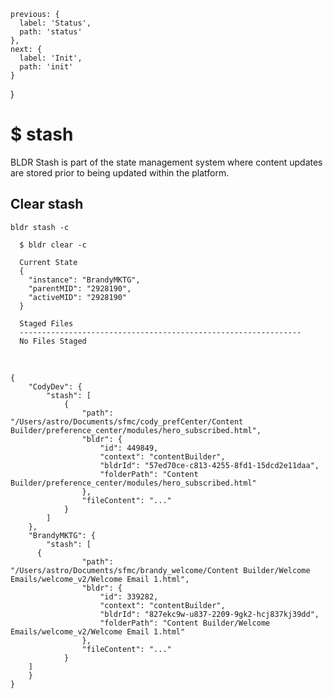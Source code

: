 
    previous: {
      label: 'Status',
      path: 'status'
    },
    next: {
      label: 'Init',
      path: 'init'
    }
  }

# $ stash

BLDR Stash is part of the state management system where content updates are stored prior to being updated within the platform. 

## Clear stash

`bldr stash -c`

```
  $ bldr clear -c

  Current State                                          
  {                                                                                                         
    "instance": "BrandyMKTG", 
    "parentMID": "2928190",                    
    "activeMID": "2928190"
  }    

  Staged Files
  ---------------------------------------------------------------
  No Files Staged 
```

<br />

```
{
	"CodyDev": {
		"stash": [
			{
				"path": "/Users/astro/Documents/sfmc/cody_prefCenter/Content Builder/preference_center/modules/hero_subscribed.html",
				"bldr": {
					"id": 449849,
					"context": "contentBuilder",
					"bldrId": "57ed70ce-c813-4255-8fd1-15dcd2e11daa",
					"folderPath": "Content Builder/preference_center/modules/hero_subscribed.html"
				},
				"fileContent": "..."
			}
		]
	},
	"BrandyMKTG": {
		"stash": [
      {
				"path": "/Users/astro/Documents/sfmc/brandy_welcome/Content Builder/Welcome Emails/welcome_v2/Welcome Email 1.html",
				"bldr": {
					"id": 339282,
					"context": "contentBuilder",
					"bldrId": "827ekc9w-u837-2209-9gk2-hcj837kj39dd",
					"folderPath": "Content Builder/Welcome Emails/welcome_v2/Welcome Email 1.html"
				},
				"fileContent": "..."
			}
    ]
	}
}
```

<br />

